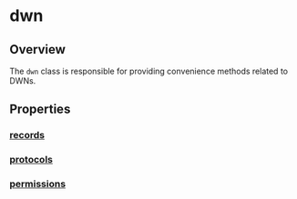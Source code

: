 # dwn

## Overview
The `dwn` class is responsible for providing convenience methods related to DWNs.

## Properties

### [records](records.mdx)

### [protocols](protocols.mdx)

### [permissions](permissions.mdx)


